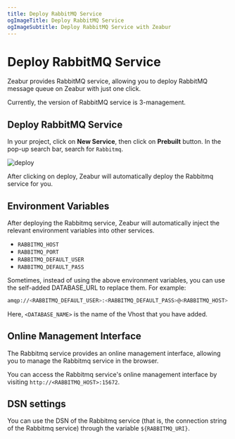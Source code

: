 ```yaml
---
title: Deploy RabbitMQ Service
ogImageTitle: Deploy RabbitMQ Service
ogImageSubtitle: Deploy RabbitMQ Service with Zeabur
---
```



# Deploy RabbitMQ Service

Zeabur provides RabbitMQ service, allowing you to deploy RabbitMQ message queue on Zeabur with just one click.

<Callout type="info" emoji="ℹ️">
    Currently, the version of RabbitMQ service is 3-management.
</Callout>

## Deploy RabbitMQ Service

In your project, click on **New Service**, then click on **Prebuilt** button. In the pop-up search bar, search for `Rabbitmq`.

![deploy](/deploy/common/select-service.en-US.png)

After clicking on deploy, Zeabur will automatically deploy the Rabbitmq service for you.

## Environment Variables

After deploying the Rabbitmq service, Zeabur will automatically inject the relevant environment variables into other services.

- `RABBITMQ_HOST`
- `RABBITMQ_PORT`
- `RABBITMQ_DEFAULT_USER`
- `RABBITMQ_DEFAULT_PASS`

Sometimes, instead of using the above environment variables, you can use the self-added DATABASE_URL to replace them. For example:

```bash copy
amqp://<RABBITMQ_DEFAULT_USER>:<RABBITMQ_DEFAULT_PASS>@<RABBITMQ_HOST>:<RABBITMQ_PORT>/<DATABASE_NAME>
```

Here, `<DATABASE_NAME>` is the name of the Vhost that you have added.

## Online Management Interface

The Rabbitmq service provides an online management interface, allowing you to manage the Rabbitmq service in the browser.

You can access the Rabbitmq service's online management interface by visiting `http://<RABBITMQ_HOST>:15672`.

## DSN settings

You can use the DSN of the Rabbitmq service (that is, the connection string of the Rabbitmq service) through the variable `${RABBITMQ_URI}`.